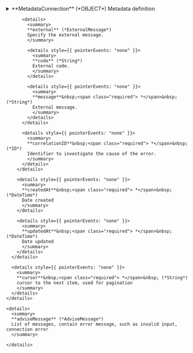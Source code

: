 
<details>
  <summary>
  **MetadataConnection** (*OBJECT*)  
  Metadata definition  
  </summary>
  
  
    <details>
      <summary>
      **edges** (*MetadataEdge*)  
      contains informations of each metadata requested  
      </summary>
  
      <details>
        <summary>
        **node** (*Metadata*)  
        contain information of each metadata requested  
        </summary>
  
        <details style={{ pointerEvents: "none" }}>
          <summary>
          **code**&nbsp;<span class="required"> *</span>&nbsp; (*ID*)  
          Metadata supplier ID  
          </summary>
        </details>

        <details>
          <summary>
          **metadataData** (*MetadataData*)  
          Metadata data  
          </summary>
  
          <details style={{ pointerEvents: "none" }}>
            <summary>
            **supplierCode**&nbsp;<span class="required"> *</span>&nbsp; (*ID*)  
            Requested supplier code  
            </summary>
          </details>

          <details>
            <summary>
            **search**&nbsp;<span class="required"> *</span>&nbsp; (*MetadataSearch*)  
            Search metadata  
            </summary>
  
            <details>
              <summary>
              **destinations**&nbsp;<span class="required"> *</span>&nbsp; (*MetadataSearchDestinations*)  
              Contains information regarding the destinations  
              </summary>
  
              <details>
                <summary>
                **maxNumberHotels**&nbsp;<span class="required"> *</span>&nbsp; (*ReviewedInt*)  
                Maximum number of hotels that can be requested.  
                </summary>
  
                <details style={{ pointerEvents: "none" }}>
                  <summary>
                  **reviewDate**&nbsp;<span class="required"> *</span>&nbsp; (*Date*)  
                  Last reviewed date  
                  </summary>
                </details>

                <details style={{ pointerEvents: "none" }}>
                  <summary>
                  **value**&nbsp;<span class="required"> *</span>&nbsp; (*Int*)  
                  
                  </summary>
                </details>
              </details>

              <details>
                <summary>
                **recommendedNumberHotels**&nbsp;<span class="required"> *</span>&nbsp; (*ReviewedInt*)  
                Recomended number of hotels.  
                </summary>
  
              </details>

              <details>
                <summary>
                **maxNumberCities**&nbsp;<span class="required"> *</span>&nbsp; (*ReviewedInt*)  
                Maximum number of cities that can be requested.  
                </summary>
  
              </details>

              <details>
                <summary>
                **recommendedNumberCities**&nbsp;<span class="required"> *</span>&nbsp; (*ReviewedInt*)  
                Recomended number of cities.  
                </summary>
  
              </details>

              <details>
                <summary>
                **maxNumberZones**&nbsp;<span class="required"> *</span>&nbsp; (*ReviewedInt*)  
                Maximum number of zones that can be requested.  
                </summary>
  
              </details>

              <details>
                <summary>
                **recommendedNumberZones**&nbsp;<span class="required"> *</span>&nbsp; (*ReviewedInt*)  
                Recomended number of zones.  
                </summary>
  
              </details>

              <details>
                <summary>
                **hotelSameDestinationRestriction**&nbsp;<span class="required"> *</span>&nbsp; (*ReviewedBool*)  
                Required all hotels from same destination  
                </summary>
  
                <details style={{ pointerEvents: "none" }}>
                  <summary>
                  **reviewDate**&nbsp;<span class="required"> *</span>&nbsp; (*Date*)  
                  Last reviewed date  
                  </summary>
                </details>

                <details style={{ pointerEvents: "none" }}>
                  <summary>
                  **value**&nbsp;<span class="required"> *</span>&nbsp; (*Boolean*)  
                  
                  </summary>
                </details>
              </details>
            </details>

            <details>
              <summary>
              **allowsCurrency**&nbsp;<span class="required"> *</span>&nbsp; (*ReviewedBool*)  
              If true, it is possible to request the currency.  
              </summary>
  
            </details>

            <details>
              <summary>
              **implementsCombination**&nbsp;<span class="required"> *</span>&nbsp; (*ReviewedBool*)  
              Informs whether the integration allows room combination or not.  
              </summary>
  
            </details>

            <details>
              <summary>
              **numMarketsAllowed** (*ReviewedInt*)  
              Number of markets supported by the supplier in the same request.  
              </summary>
  
            </details>

            <details>
              <summary>
              **release**&nbsp;<span class="required"> *</span>&nbsp; (*ReviewedInt*)  
              Minimum days required in between booking date and checking date ( days in advance ). If the value is zero then there is no limitation.  
              </summary>
  
            </details>

            <details>
              <summary>
              **maxRelease** (*ReviewedInt*)  
              Maximum days required in between booking date and checking date ( days in advance ).  
              </summary>
  
            </details>

            <details>
              <summary>
              **minimumStay**&nbsp;<span class="required"> *</span>&nbsp; (*ReviewedInt*)  
              Minimum number of days required for booking. If the value is zero then there is no limitation.  
              </summary>
  
            </details>

            <details>
              <summary>
              **maxStay**&nbsp;<span class="required"> *</span>&nbsp; (*ReviewedInt*)  
              Maximum number of days allowed for booking.  
              </summary>
  
            </details>

            <details>
              <summary>
              **roomCandidates**&nbsp;<span class="required"> *</span>&nbsp; (*MetadataRoomCandidates*)  
              Contains information about the restrictions of the rooms.  
              </summary>
  
              <details>
                <summary>
                **maxNumberRoomCandidates**&nbsp;<span class="required"> *</span>&nbsp; (*ReviewedInt*)  
                Maximum number of room candidates that can be requested in the same search request.  
                </summary>
  
              </details>

              <details>
                <summary>
                **paxTypeRangeInRoomCandidates** (*ReviwedPaxTypeRangeInRoomCandidates*)  
                Contains information about the age restrictions of the guests in a room.  
                </summary>
  
                <details style={{ pointerEvents: "none" }}>
                  <summary>
                  **reviewDate**&nbsp;<span class="required"> *</span>&nbsp; (*Date*)  
                  Last reviewed date  
                  </summary>
                </details>

                <details>
                  <summary>
                  **candidates**&nbsp;<span class="required"> *</span>&nbsp; (*MetadataCandidate*)  
                  Guest restrictions for each candidate type in a room.  
                  </summary>
  
                  <details style={{ pointerEvents: "none" }}>
                    <summary>
                    **min**&nbsp;<span class="required"> *</span>&nbsp; (*Int*)  
                    Minimum required number of guest of this type.
                    </summary>
                  </details>

                  <details style={{ pointerEvents: "none" }}>
                    <summary>
                    **max**&nbsp;<span class="required"> *</span>&nbsp; (*Int*)  
                    Maximum number of guest of this type allowed.
                    </summary>
                  </details>

                  <details style={{ pointerEvents: "none" }}>
                    <summary>
                    **type**&nbsp;<span class="required"> *</span>&nbsp; (*Enum of HotelPaxType*)  
                    Candidate classification type.(Adult, Child, Infant)  
                    Possible values:  
                    `ADULT`  
                  `CHILD`  
                  `INFANT`  
                    </summary>
                  </details>
                </details>
              </details>

              <details>
                <summary>
                **maxPaxInRoomCandidates**&nbsp;<span class="required"> *</span>&nbsp; (*ReviewedInt*)  
                Maximum number paxs in same room that can be requested in the same search request.  
                </summary>
  
              </details>

              <details>
                <summary>
                **maxPaxInAllRooms**&nbsp;<span class="required"> *</span>&nbsp; (*ReviewedInt*)  
                Total amount of paxs that can be requested in the same search request.  
                </summary>
  
              </details>

              <details>
                <summary>
                **requiredRoomWithSamePaxConfiguration**&nbsp;<span class="required"> *</span>&nbsp; (*RequiredRoomWithSamePaxConfiguration*)  
                Indicates whether all of the distributions must have the same configuration.  
                </summary>
  
                <details>
                  <summary>
                  **samePaxNumber**&nbsp;<span class="required"> *</span>&nbsp; (*ReviewedBool*)  
                  Indicates whether it is necessary that the number of guests be the same in all of the configurations.  
                  </summary>
  
                </details>

                <details>
                  <summary>
                  **samePaxAge**&nbsp;<span class="required"> *</span>&nbsp; (*ReviewedBool*)  
                  Indicates whether all of the guests in a particular distribution must be the same age.  
                  </summary>
  
                </details>
              </details>

              <details>
                <summary>
                **rateRules**&nbsp;<span class="required"> *</span>&nbsp; (*ReviewedRateRule*)  
                List of rate rule types supported by the supplie  
                </summary>
  
                <details style={{ pointerEvents: "none" }}>
                  <summary>
                  **reviewDate**&nbsp;<span class="required"> *</span>&nbsp; (*Date*)  
                  Informs of the date when the field was last reviewed.  
                  </summary>
                </details>

                <details style={{ pointerEvents: "none" }}>
                  <summary>
                  **value**&nbsp;<span class="required"> *</span>&nbsp; (*Enum of RateRulesType*)  
                  
                  Possible values:  
                  `NORMAL`  
                `PACKAGE`  
                `OLDER55`  
                `OLDER60`  
                `OLDER65`  
                `CANARY_RESIDENT`  
                `BALEARIC_RESIDENT`  
                `LARGE_FAMILY`  
                `HONEYMOON`  
                `PUBLIC_SERVANT`  
                `UNEMPLOYED`  
                `NON_REFUNDABLE`  
                `MOBILE`  
                `WARRANTY`  
                `ESSENTIAL_WORKER`  
                `NEGOTIATED`  
                `CUSTOM`  
                  </summary>
                </details>
              </details>

              <details>
                <summary>
                **beds**&nbsp;<span class="required"> *</span>&nbsp; (*MetadataBeds*)  
                Information about beds.  
                </summary>
  
                <details>
                  <summary>
                  **informNumberOfUnits**&nbsp;<span class="required"> *</span>&nbsp; (*ReviewedBool*)  
                  Indicates the number of units available per room.  
                  </summary>
  
                </details>

                <details>
                  <summary>
                  **informSharedBed**&nbsp;<span class="required"> *</span>&nbsp; (*ReviewedBool*)  
                  Informs in Search response if beds in the room are shared.  
                  </summary>
  
                </details>

                <details>
                  <summary>
                  **informBedType**&nbsp;<span class="required"> *</span>&nbsp; (*ReviewedBool*)  
                  Informs if the supplier returns the beds types.  
                  </summary>
  
                </details>

                <details>
                  <summary>
                  **informNumberOfBeds**&nbsp;<span class="required"> *</span>&nbsp; (*ReviewedBool*)  
                  Informs if the supplier returns the number of beds for each room.  
                  </summary>
  
                </details>
              </details>

              <details>
                <summary>
                **ageRange**&nbsp;<span class="required"> *</span>&nbsp; (*ReviewedAgeRanges*)  
                The age range used by the supplier.  
                </summary>
  
                <details style={{ pointerEvents: "none" }}>
                  <summary>
                  **reviewDate**&nbsp;<span class="required"> *</span>&nbsp; (*Date*)  
                  Last reviewed date  
                  </summary>
                </details>

                <details>
                  <summary>
                  **ages**&nbsp;<span class="required"> *</span>&nbsp; (*AgeRange*)  
                  list of  type of passenger with the age range  
                  </summary>
  
                  <details style={{ pointerEvents: "none" }}>
                    <summary>
                    **min**&nbsp;<span class="required"> *</span>&nbsp; (*Int*)  
                    min age allowed
                    </summary>
                  </details>

                  <details style={{ pointerEvents: "none" }}>
                    <summary>
                    **max**&nbsp;<span class="required"> *</span>&nbsp; (*Int*)  
                    max age allowed
                    </summary>
                  </details>

                  <details style={{ pointerEvents: "none" }}>
                    <summary>
                    **type**&nbsp;<span class="required"> *</span>&nbsp; (*Enum of HotelPaxType*)  
                    PaxType  
                    Possible values:  
  
                    </summary>
                  </details>
                </details>
              </details>
            </details>

            <details>
              <summary>
              **informBindingPrice**&nbsp;<span class="required"> *</span>&nbsp; (*ReviewedBool*)  
              Supplier returns binding PVPs.  
              </summary>
  
            </details>

            <details>
              <summary>
              **informCancelPolicies**&nbsp;<span class="required"> *</span>&nbsp; (*ReviewedBool*)  
              Returns cancellation policies at search step  
              </summary>
  
            </details>

            <details>
              <summary>
              **informRoomCancelPolicies**&nbsp;<span class="required"> *</span>&nbsp; (*ReviewedBool*)  
              Returns cancellation policies at room level.  
              </summary>
  
            </details>

            <details>
              <summary>
              **timeZone**&nbsp;<span class="required"> *</span>&nbsp; (*ReviewedTimeZone*)  
              Specifies the timezone in UTC in which the cancellation policies are located.  
              </summary>
  
              <details style={{ pointerEvents: "none" }}>
                <summary>
                **reviewDate**&nbsp;<span class="required"> *</span>&nbsp; (*Date*)  
                Last reviewed date  
                </summary>
              </details>

              <details style={{ pointerEvents: "none" }}>
                <summary>
                **value**&nbsp;<span class="required"> *</span>&nbsp; (*Enum of TimeZoneType*)  
                
                Possible values:  
                `UNKNOWN`  
              `HOTEL_LOCAL_TIME`  
              `UTC_MINUS_12`  
              `UTC_MINUS_11`  
              `UTC_MINUS_10`  
              `UTC_MINUS_9`  
              `UTC_MINUS_8`  
              `UTC_MINUS_7`  
              `UTC_MINUS_6`  
              `UTC_MINUS_5`  
              `UTC_MINUS_4`  
              `UTC_MINUS_3`  
              `UTC_MINUS_2`  
              `UTC_MINUS_1`  
              `UTC_0`  
              `UTC_1`  
              `UTC_2`  
              `UTC_3`  
              `UTC_4`  
              `UTC_5`  
              `UTC_6`  
              `UTC_7`  
              `UTC_8`  
              `UTC_9`  
              `UTC_10`  
              `UTC_11`  
              `UTC_12`  
              `UTC_13`  
              `UTC_14`  
                </summary>
              </details>
            </details>

            <details>
              <summary>
              **informRemarks**&nbsp;<span class="required"> *</span>&nbsp; (*ReviewedBool*)  
              Space available for any remarks or comments aimed at the client.  
              </summary>
  
            </details>

            <details>
              <summary>
              **paymentTypes**&nbsp;<span class="required"> *</span>&nbsp; (*ReviewedPaymentType*)  
              List of payment types accepted by the supplier with their reviewed date  
              </summary>
  
              <details style={{ pointerEvents: "none" }}>
                <summary>
                **reviewDate**&nbsp;<span class="required"> *</span>&nbsp; (*Date*)  
                Last reviewed date  
                </summary>
              </details>

              <details style={{ pointerEvents: "none" }}>
                <summary>
                **value**&nbsp;<span class="required"> *</span>&nbsp; (*Enum of PaymentType*)  
                Indicates the types of payment suppoted  
                Possible values:  
                `MERCHANT`  
              `DIRECT`  
              `CARD_BOOKING`  
              `CARD_CHECK_IN`  
                </summary>
              </details>
            </details>

            <details>
              <summary>
              **languages**&nbsp;<span class="required"> *</span>&nbsp; (*ReviewedText*)  
              List of languages supported  
              </summary>
  
              <details style={{ pointerEvents: "none" }}>
                <summary>
                **reviewDate**&nbsp;<span class="required"> *</span>&nbsp; (*Date*)  
                
                </summary>
              </details>

              <details style={{ pointerEvents: "none" }}>
                <summary>
                **value**&nbsp;<span class="required"> *</span>&nbsp; (*String*)  
                
                </summary>
              </details>
            </details>

            <details>
              <summary>
              **informDailyPrice**&nbsp;<span class="required"> *</span>&nbsp; (*ReviewedBool*)  
              Informs if the supplier returns the daily price  
              </summary>
  
            </details>

            <details>
              <summary>
              **informDailyRatePlan**&nbsp;<span class="required"> *</span>&nbsp; (*ReviewedBool*)  
              Informs if the supplier returns the daily rate.  
              </summary>
  
            </details>

            <details>
              <summary>
              **informPromotions**&nbsp;<span class="required"> *</span>&nbsp; (*ReviewedBool*)  
              If true, the supplier returns the promotions(offers) applied.  
              </summary>
  
            </details>

            <details>
              <summary>
              **informNRFRateByRoom**&nbsp;<span class="required"> *</span>&nbsp; (*ReviewedBool*)  
              The supplier can inform in Search if the room is non-refundable.  
              </summary>
  
            </details>

            <details>
              <summary>
              **informSurcharges**&nbsp;<span class="required"> *</span>&nbsp; (*ReviewedBool*)  
              Informs if the supplier returns surcharges.  
              </summary>
  
            </details>

            <details>
              <summary>
              **informRoomSurcharges**&nbsp;<span class="required"> *</span>&nbsp; (*ReviewedBool*)  
              Returns surcharges at room level.  
              </summary>
  
            </details>

            <details>
              <summary>
              **informHotelName**&nbsp;<span class="required"> *</span>&nbsp; (*ReviewedBool*)  
              inform Hotel name at search step  
              </summary>
  
            </details>

            <details>
              <summary>
              **requiredNationality** (*ReviewedBool*)  
              Informs if the supplier requires nationality  
              </summary>
  
            </details>
          </details>

          <details>
            <summary>
            **quote**&nbsp;<span class="required"> *</span>&nbsp; (*MetadataQuote*)  
            Quote metadata  
            </summary>
  
            <details>
              <summary>
              **informBindingPrice**&nbsp;<span class="required"> *</span>&nbsp; (*ReviewedBool*)  
              Informs if the price is binding in Quote response.  
              </summary>
  
            </details>

            <details>
              <summary>
              **informNRFRate**&nbsp;<span class="required"> *</span>&nbsp; (*ReviewedBool*)  
              The supplier can inform in Quote if the rate is non-refundable.  
              </summary>
  
            </details>

            <details>
              <summary>
              **informRemarks**&nbsp;<span class="required"> *</span>&nbsp; (*ReviewedBool*)  
              Returns remarks.  
              </summary>
  
            </details>

            <details>
              <summary>
              **informCancelPolicies**&nbsp;<span class="required"> *</span>&nbsp; (*ReviewedBool*)  
              Informs cancellation policies.  
              </summary>
  
            </details>

            <details>
              <summary>
              **informCancelPoliciesDescription**&nbsp;<span class="required"> *</span>&nbsp; (*ReviewedBool*)  
              Specifies if the supplier informs the cancel policies in free text.  
              </summary>
  
            </details>

            <details>
              <summary>
              **timeZone**&nbsp;<span class="required"> *</span>&nbsp; (*ReviewedTimeZone*)  
              Specifies if the supplier inform the cancel policies in free text  
              </summary>
  
            </details>

            <details>
              <summary>
              **informSurcharges**&nbsp;<span class="required"> *</span>&nbsp; (*ReviewedBool*)  
              Informs if the supplier returns surcharges.  
              </summary>
  
            </details>

            <details>
              <summary>
              **requiredNationality** (*ReviewedBool*)  
              Informs if the supplier requires nationality  
              </summary>
  
            </details>
          </details>

          <details>
            <summary>
            **book**&nbsp;<span class="required"> *</span>&nbsp; (*MetadataBook*)  
            Book metadata  
            </summary>
  
            <details>
              <summary>
              **allowsDeltaPrice**&nbsp;<span class="required"> *</span>&nbsp; (*ReviewedBool*)  
              Allows a margin stipulated by the client for booking with a higher price (delta).  
              </summary>
  
            </details>

            <details>
              <summary>
              **requiredAllPassengers**&nbsp;<span class="required"> *</span>&nbsp; (*ReviewedBool*)  
              Required data for all passengers (names and surnames).  
              </summary>
  
            </details>

            <details>
              <summary>
              **allowsRemarks**&nbsp;<span class="required"> *</span>&nbsp; (*ReviewedBool*)  
              Informs if the supplier allows send remarks.  
              </summary>
  
            </details>

            <details>
              <summary>
              **informBillingSupplier**&nbsp;<span class="required"> *</span>&nbsp; (*ReviewedBool*)  
              Informs if the supplier billing code.  
              </summary>
  
            </details>

            <details>
              <summary>
              **informHotelReference**&nbsp;<span class="required"> *</span>&nbsp; (*ReviewedBool*)  
              Informs if the supplier returns the hotel reference number.  
              </summary>
  
            </details>

            <details>
              <summary>
              **informPrice**&nbsp;<span class="required"> *</span>&nbsp; (*ReviewedBool*)  
              The supplier informs the book price.  
              </summary>
  
            </details>

            <details>
              <summary>
              **requiredNationality** (*ReviewedBool*)  
              Informs if the supplier requires nationality  
              </summary>
  
            </details>
          </details>

          <details>
            <summary>
            **booking**&nbsp;<span class="required"> *</span>&nbsp; (*MetadataBooking*)  
            Booking metadata  
            </summary>
  
            <details>
              <summary>
              **queryableBySupplierReference**&nbsp;<span class="required"> *</span>&nbsp; (*ReviewedBool*)  
              Specifies if booking can be performed using supplier reference.  
              </summary>
  
            </details>

            <details>
              <summary>
              **queryableByClientReference**&nbsp;<span class="required"> *</span>&nbsp; (*ReviewedBool*)  
              Specifies if booking can be performed using client reference.  
              </summary>
  
            </details>

            <details>
              <summary>
              **queryableByCreationDate**&nbsp;<span class="required"> *</span>&nbsp; (*ReviewedBool*)  
              Specifies if booking can be performed using creation dates.  
              </summary>
  
            </details>

            <details>
              <summary>
              **queryableByCheckinDate**&nbsp;<span class="required"> *</span>&nbsp; (*ReviewedBool*)  
              Specifies if booking can be performed using check in dates.  
              </summary>
  
            </details>

            <details>
              <summary>
              **informHotelReference** (*ReviewedBool*)  
              Specifies if the supplier informs about Hotel Confirmation Number (HCN).  
              </summary>
  
            </details>

            <details>
              <summary>
              **informCancelPolicies** (*ReviewedBool*)  
              Specifies if the supplier informs about the cancellation policies.  
              </summary>
  
            </details>

            <details>
              <summary>
              **informPriceCancel** (*ReviewedBool*)  
              Specifies if the supplier informs about the cancellation price.  
              </summary>
  
            </details>

            <details>
              <summary>
              **requiresCheckInDateInReferences**&nbsp;<span class="required"> *</span>&nbsp; (*ReviewedBool*)  
              Specifies if the supplier requires check-in date in reference.  
              </summary>
  
            </details>

            <details>
              <summary>
              **requiresCheckOutDateInReferences**&nbsp;<span class="required"> *</span>&nbsp; (*ReviewedBool*)  
              Specifies if the supplier requires check-out date in reference.  
              </summary>
  
            </details>

            <details>
              <summary>
              **requiresReservationDateInReferences**&nbsp;<span class="required"> *</span>&nbsp; (*ReviewedBool*)  
              Specifies if the supplier requires the reservation date in reference.  
              </summary>
  
            </details>

            <details>
              <summary>
              **timeZone**&nbsp;<span class="required"> *</span>&nbsp; (*ReviewedTimeZone*)  
              Specifies the timezone in UTC in which the cancellation policies are located.  
              </summary>
  
            </details>
          </details>

          <details>
            <summary>
            **cancel**&nbsp;<span class="required"> *</span>&nbsp; (*MetadataCancel*)  
            Cancel metadata  
            </summary>
  
            <details>
              <summary>
              **mutableBySupplierReference**&nbsp;<span class="required"> *</span>&nbsp; (*ReviewedBool*)  
              The supplier allows cancellation with supplier reference.  
              </summary>
  
            </details>

            <details>
              <summary>
              **mutableByClientReference**&nbsp;<span class="required"> *</span>&nbsp; (*ReviewedBool*)  
              The supplier allows cancellation with client reference.  
              </summary>
  
            </details>

            <details>
              <summary>
              **informPriceCancel** (*ReviewedBool*)  
              The supplier informs the cancellation price.  
              </summary>
  
            </details>
          </details>

          <details>
            <summary>
            **amendBoard** (*MetadataAmendBoard*)  
            Amend Board metadata  
            </summary>
  
            <details>
              <summary>
              **allowsAmendBoard**&nbsp;<span class="required"> *</span>&nbsp; (*ReviewedBool*)  
              
              </summary>
  
            </details>
          </details>

          <details>
            <summary>
            **amendDates** (*MetadataAmendDates*)  
            Amend Dates metadata  
            </summary>
  
            <details>
              <summary>
              **allowsAmendCheckIn**&nbsp;<span class="required"> *</span>&nbsp; (*ReviewedBool*)  
              
              </summary>
  
            </details>

            <details>
              <summary>
              **allowsAmendCheckOut**&nbsp;<span class="required"> *</span>&nbsp; (*ReviewedBool*)  
              
              </summary>
  
            </details>
          </details>

          <details>
            <summary>
            **amendPaxes** (*MetadataAmendPaxes*)  
            Amend Paxes metadata  
            </summary>
  
            <details>
              <summary>
              **allowsDeletePaxes**&nbsp;<span class="required"> *</span>&nbsp; (*ReviewedBool*)  
              
              </summary>
  
            </details>

            <details>
              <summary>
              **allowsAmendAge**&nbsp;<span class="required"> *</span>&nbsp; (*ReviewedBool*)  
              
              </summary>
  
            </details>

            <details>
              <summary>
              **allowsAddPaxes**&nbsp;<span class="required"> *</span>&nbsp; (*ReviewedBool*)  
              
              </summary>
  
            </details>

            <details>
              <summary>
              **allowsAmendPersonalTitle**&nbsp;<span class="required"> *</span>&nbsp; (*ReviewedBool*)  
              
              </summary>
  
            </details>

            <details>
              <summary>
              **allowsAmendName**&nbsp;<span class="required"> *</span>&nbsp; (*ReviewedBool*)  
              
              </summary>
  
            </details>

            <details>
              <summary>
              **allowsAmendSurname**&nbsp;<span class="required"> *</span>&nbsp; (*ReviewedBool*)  
              
              </summary>
  
            </details>
          </details>

          <details>
            <summary>
            **amendRemarks** (*MetadataAmendRemarks*)  
            Amend Remarks metadata  
            </summary>
  
            <details>
              <summary>
              **allowsAmendRemarks**&nbsp;<span class="required"> *</span>&nbsp; (*ReviewedBool*)  
              
              </summary>
  
            </details>
          </details>

          <details>
            <summary>
            **amendRooms** (*MetadataAmendRooms*)  
            Amend Rooms metadata  
            </summary>
  
            <details>
              <summary>
              **implementsAmendRoom**&nbsp;<span class="required"> *</span>&nbsp; (*ReviewedBool*)  
              
              </summary>
  
            </details>

            <details>
              <summary>
              **requireSameGuestsInAllOccupancies** (*ReviewedBool*)  
              
              </summary>
  
            </details>

            <details>
              <summary>
              **requireSameRooms** (*ReviewedBool*)  
              
              </summary>
  
            </details>

            <details>
              <summary>
              **allowsAddRooms** (*ReviewedBool*)  
              
              </summary>
  
            </details>

            <details>
              <summary>
              **allowsDeleteRooms** (*ReviewedBool*)  
              
              </summary>
  
            </details>

            <details>
              <summary>
              **allowsAmendSurname** (*ReviewedBool*)  
              
              </summary>
  
            </details>
          </details>

          <details>
            <summary>
            **hotels** (*MetadataContent*)  
            Contains information regarding Hotels, Hotels returns a list of hotels all information available (code, name,
address, phone, etc.) for each hotel. Return null is not implemented  
            </summary>
  
            <details>
              <summary>
              **implemented**&nbsp;<span class="required"> *</span>&nbsp; (*ReviewedBool*)  
              
              </summary>
  
            </details>

            <details>
              <summary>
              **languages**&nbsp;<span class="required"> *</span>&nbsp; (*ReviewedText*)  
              
              </summary>
  
            </details>
          </details>

          <details>
            <summary>
            **destinations** (*MetadataContent*)  
            Contains information regarding Destinations, Destinations returns the supplier s destination list.
Return null is not implemented  
            </summary>
  
          </details>

          <details>
            <summary>
            **rooms** (*MetadataContent*)  
            Contains information regarding Rooms, RoomList aims to return a list of rooms, their codes as well as descriptions.
Return null is not implemented  
            </summary>
  
          </details>

          <details>
            <summary>
            **boards** (*MetadataContent*)  
            Contains information regarding Boards, Boards aims to return a list of the search boards,
which will be used in the Search response. Return null is not implemented  
            </summary>
  
          </details>

          <details>
            <summary>
            **categories** (*MetadataContent*)  
            Contains information regarding Categories, Categories returns a list of categories (codes and descriptions)
used in Hotels List. Return null is not implemented  
            </summary>
  
          </details>

          <details>
            <summary>
            **markets** (*MetadataContent*)  
            Contains information regarding Markets, Markets return a list of the available Markets, which will be
used in the Search request. Return null is not implemented  
            </summary>
  
          </details>

          <details>
            <summary>
            **currencies** (*MetadataContent*)  
            Contains information regarding Currencies, Currencies returns a list of currencies the supplier in booking flow.
Return null is not implemented  
            </summary>
  
          </details>

          <details>
            <summary>
            **amenities** (*MetadataContent*)  
            Contains information regarding Amenities, Amenities is defined as something intended to make life more
pleasant or comfortable for people, Examples include: swimming pools, shopping centers, etc.
Return null is not implemented  
            </summary>
  
          </details>
        </details>

        <details>
          <summary>
          **adviseMessage** (*AdviseMessage*)  
          List of messages  
          </summary>
  
          <details style={{ pointerEvents: "none" }}>
            <summary>
            **code**&nbsp;<span class="required"> *</span>&nbsp; (*ID*)  
            AM code: The following codes can be returned:  
            </summary>
          </details>

          <details style={{ pointerEvents: "none" }}>
            <summary>
            **description**&nbsp;<span class="required"> *</span>&nbsp; (*String*)  
            Error description  
            </summary>
          </details>

          <details style={{ pointerEvents: "none" }}>
            <summary>
            **level**&nbsp;<span class="required"> *</span>&nbsp; (*Enum of AdviseMessageLevel*)  
            Indicates the level of importance of the message.
Possible values: ERROR, WARN, INFO.  
            Possible values:  
            `WARN`  
          `ERROR`  
          `INFO`  
            </summary>
          </details>

          <details>
            <summary>
            **external** (*ExternalMessage*)  
            Specify the external message.  
            </summary>
  
            <details style={{ pointerEvents: "none" }}>
              <summary>
              **code** (*String*)  
              External code.  
              </summary>
            </details>

            <details style={{ pointerEvents: "none" }}>
              <summary>
              **message**&nbsp;<span class="required"> *</span>&nbsp; (*String*)  
              External message.  
              </summary>
            </details>
          </details>

          <details style={{ pointerEvents: "none" }}>
            <summary>
            **correlationID**&nbsp;<span class="required"> *</span>&nbsp; (*ID*)  
            Identifier to investigate the cause of the error.  
            </summary>
          </details>
        </details>

        <details style={{ pointerEvents: "none" }}>
          <summary>
          **createdAt**&nbsp;<span class="required"> *</span>&nbsp; (*DateTime*)  
          Date created  
          </summary>
        </details>

        <details style={{ pointerEvents: "none" }}>
          <summary>
          **updatedAt**&nbsp;<span class="required"> *</span>&nbsp; (*DateTime*)  
          Date updated  
          </summary>
        </details>
      </details>

      <details style={{ pointerEvents: "none" }}>
        <summary>
        **cursor**&nbsp;<span class="required"> *</span>&nbsp; (*String*)  
        cursor to the next item, used for pagination  
        </summary>
      </details>
    </details>

    <details>
      <summary>
      **adviseMessage** (*AdviseMessage*)  
      List of messages, contain error message, such as invalid input, connection error  
      </summary>
  
    </details>
</details>

